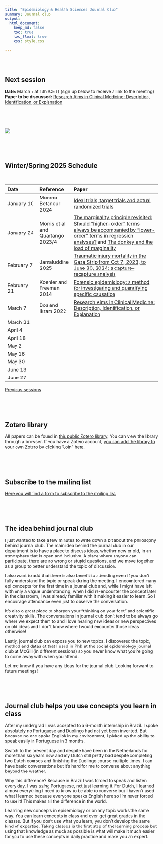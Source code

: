 ```yaml
---
title: "Epidemiology & Health Sciences Journal Club"
summary: Journal club
output:
  html_document:
    keep_md: false
    toc: true
    toc_float: true
    css: style.css

---
```


</br>
</br>

## Next session
**Date:** March 7 at 13h (CET) (sign up below to receive a link to the meeting)      
**Paper to be discussed:** [Research Aims in Clinical Medicine: Description, Identification, or Explanation](https://www.sciencedirect.com/science/article/pii/S1878875021017824?via%3Dihub)

</br>
</br>
</br>


<!-- ![](epidemiology x.png) -->
[![](paper_screenshot.png)](https://www.sciencedirect.com/science/article/pii/S1878875021017824?via%3Dihub)
<!-- </br> -->
<!-- </br> -->
<!-- </br> -->

</br>
</br>
</br>


## Winter/Spring 2025 Schedule


</br>


|Date|Reference|Paper|
|:--- |:--- |:---------- |
|January 10|Moreno-Betancur 2024|[Ideal trials, target trials and actual randomized trials](https://arxiv.org/abs/2405.10026)|
|January 24|Morris et al and Quartango 2023/4|[The marginality principle revisited: Should “higher-order” terms always be accompanied by “lower-order” terms in regression analyses?](https://onlinelibrary.wiley.com/doi/full/10.1002/bimj.202300069) and [The donkey and the load of marginality](https://theupperquartile.wixsite.com/matteo/post/the-donkey-and-the-load-of-marginality)|
|February 7|Jamaluddine 2025|[Traumatic injury mortality in the Gaza Strip from Oct 7, 2023, to June 30, 2024: a capture–recapture analysis](https://www.thelancet.com/journals/lancet/article/PIIS0140-6736(24)02678-3/fulltext)|
|February 21|Koehler and Freeman 2014|[Forensic epidemiology: a method for investigating and quantifying specific causation](https://pubmed.ncbi.nlm.nih.gov/24272789/)|
|March 7|Bos and Ikram 2022|[Research Aims in Clinical Medicine: Description, Identification, or Explanation](https://www.sciencedirect.com/science/article/pii/S1878875021017824?via%3Dihub)|
|March 21|||
|April 4|||
|April 18|||
|May 2|||
|May 16|||
|May 30|||
|June 13|||
|June 27|||


[Previous sessions](https://www.jeremylabrecque.org/journal_club/previous_sessions)
   
</br>
</br>
</br>

## Zotero library




All papers can be found in [this public Zotero library](https://www.zotero.org/groups/5487300/emc_journal_club/collections/5G9UYTEYhttps://www.zotero.org/groups/5487300/emc_journal_club). You can view the library through a browser. If you have a Zotero account, [you can add the library to your own Zotero by clicking "Join" here](https://www.zotero.org/groups/5487300/emc_journal_club).

</br>
</br>
</br>


  



## Subscribe to the mailing list

[Here you will find a form to subscribe to the mailing list.](https://forms.gle/764GgYN3bPek9c5S8) 

</br>
</br>
</br>

## The idea behind journal club

I just wanted to take a few minutes to write down a bit about the philosophy behind journal club. The main idea behind the journal club in our department is to have a place to discuss ideas, whether new or old, in an atmosphere that is open and inclusive. A place where anyone can participate, there are no wrong or stupid questions, and we move together as a group to better understand the topic of discussion.

I also want to add that there is also benefit to attending even if you don't fully understand the topic or speak during the meeting. I encountered many epi concepts for the first time in a journal club and, while I might have left with only a vague understanding, when I did re-encounter the concept later in the classroom, I was already familiar with it making it easier to learn. So I encourage attendance even just to observe the conversation.

It's also a great place to sharpen your "thinking on your feet" and scientific creativity skills. The conversations in journal club don't tend to be always go where we expect them to and I love hearing new ideas or new perspectives on old ideas and I don't know where I would encounter those ideas otherwise!

Lastly, journal club can expose you to new topics. I discovered the topic, method and datas et that I used in PhD at the social epidemiology journal club at McGill (in different sessions) so you never know what you're going to come away with when you attend. 

Let me know if you have any ideas for the journal club. Looking forward to future meetings!

</br>
</br>
</br>


## Journal club helps you use concepts you learn in class

After my undergrad I was accepted to a 6-month internship in Brazil. I spoke absolutely no Portuguese and Duolingo had not yet been invented. But because no one spoke English in my environment, I picked up the ability to speak easily in Portuguese in 3 months.

Switch to the present day and despite have been in the Netherlands for more than six years now and my Dutch still pretty bad despite completing two Dutch courses and finishing the Duolingo course multiple times. I can have basic conversations but it's hard for me to converse about anything beyond the weather.

Why this difference? Because in Brazil I was forced to speak and listen every day. I was _using_ Portuguese, not just learning it. For Dutch, I learned almost everything I need to know to be able to converse but I haven't used what I learned because everyone speaks English here so I'm never forced to use it! This makes all the difference in the world.

Learning new concepts in epidemiology or on any topic works the same way. You can learn concepts in class and even get great grades in the classes. But if you don't use what you learn, you don't develop the same kind of expertise. Taking classes is the first step of the learning process but using that knowledge as much as possible is what will make it much easier for you to use these concepts in daily practice and make you an expert.
